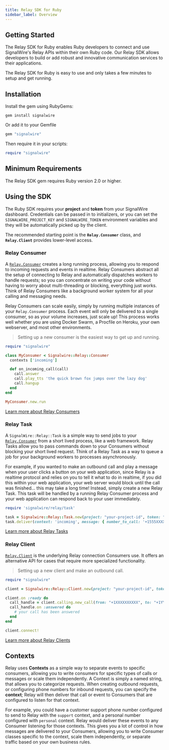 ```yaml
---
title: Relay SDK for Ruby
sidebar_label: Overview
---
```


[learn-more-about-relay-clients]: ./relay-client
[learn-more-about-relay-consumers]: ./consumer
[learn-more-about-relay-tasks]: ./task/
[relay-client]: ./relay-client
[relay-consumer-1]: ./consumer
[signalwire-community-slack-channel]: https://signalwire.community
[signalwire-signalwire-ruby]: https://github.com/signalwire/signalwire-ruby
[view-on-rubygems]: https://rubygems.org/gems/signalwire

## Getting Started

The Relay SDK for Ruby enables Ruby developers to connect and use SignalWire's Relay APIs within their own Ruby code. Our Relay SDK allows developers to build or add robust and innovative communication services to their applications.

The Relay SDK for Ruby is easy to use and only takes a few minutes to setup and get running.


## Installation

Install the gem using RubyGems:

```shell
gem install signalwire
```

Or add it to your Gemfile

```ruby
gem "signalwire"
```

Then require it in your scripts:

```ruby
require "signalwire"
```

## Minimum Requirements

The Relay SDK gem requires Ruby version 2.0 or higher.

## Using the SDK

The Ruby SDK requires your **project** and **token** from your SignalWire dashboard. Credentials can be passed in to initializers, or you can set the `SIGNALWIRE_PROJECT_KEY` and `SIGNALWIRE_TOKEN` environment variables and they will be automatically picked up by the client.

The recommended starting point is the **`Relay.Consumer`** class, and **`Relay.Client`** provides lower-level access.

### Relay Consumer

A [`Relay.Consumer`][relay-consumer-1] creates a long running process, allowing you to respond to incoming requests and events in realtime. Relay Consumers abstract all the setup of connecting to Relay and automatically dispatches workers to handle requests; so you can concentrate on writing your code without having to worry about multi-threading or blocking, everything just works. Think of Relay Consumers like a background worker system for all your calling and messaging needs.

Relay Consumers can scale easily, simply by running multiple instances of your `Relay.Consumer` process. Each event will only be delivered to a single consumer, so as your volume increases, just scale up! This process works well whether you are using Docker Swarm, a Procfile on Heroku, your own webserver, and most other environments.

> Setting up a new consumer is the easiest way to get up and running.

```ruby
require "signalwire"

class MyConsumer < Signalwire::Relay::Consumer
  contexts ['incoming']

  def on_incoming_call(call)
    call.answer
    call.play_tts 'the quick brown fox jumps over the lazy dog'
    call.hangup
  end
end

MyConsumer.new.run
```

[Learn more about Relay Consumers][learn-more-about-relay-consumers]

### Relay Task

A `SignalWire::Relay::Task` is a simple way to send jobs to your [`Relay.Consumer`][relay-consumer-1] from a short lived process, like a web framework. Relay Tasks allow you to pass commands down to your Consumers without blocking your short lived request. Think of a Relay Task as a way to queue a job for your background workers to processes asynchronously.

For example, if you wanted to make an outbound call and play a message when your user clicks a button on your web application, since Relay is a realtime protocol and relies on you to tell it what to do in realtime, if you did this within your web application, your web server would block until the call was finished... this may take a long time! Instead, simply create a new Relay Task. This task will be handled by a running Relay Consumer process and your web application can respond back to your user immediately.

```ruby
require 'signalwire/relay/task'

task = Signalwire::Relay::Task.new(project: "your-project-id", token: "your-project-token")
task.deliver(context: 'incoming', message: { number_to_call: '+1555XXXXXXX', message_to_play: 'We have a message for you' })
```

[Learn more about Relay Tasks][learn-more-about-relay-tasks]

### Relay Client

[`Relay.Client`][relay-client] is the underlying Relay connection Consumers use. It offers an alternative API for cases that require more specialized functionality.

> Setting up a new client and make an outbound call.

```ruby
require "signalwire"

client = Signalwire::Relay::Client.new(project: "your-project-id", token: "your-project-token")

client.on :ready do
  call_handle = client.calling.new_call(from: "+1XXXXXXXXXX", to: "+1YYYYYYYYYY")
  call_handle.on :answered do
    # your call has been answered
  end
end

client.connect!
```

[Learn more about Relay Clients][learn-more-about-relay-clients]

## Contexts

Relay uses **Contexts** as a simple way to separate events to specific consumers, allowing you to write consumers for specific types of calls or messages or scale them independently. A Context is simply a named string, that allows you to categorize requests. When creating outbound requests, or configuring phone numbers for inbound requests, you can specify the **context**; Relay will then deliver that call or event to Consumers that are configured to listen for that context.

For example, you could have a customer support phone number configured to send to Relay with the `support` context, and a personal number configured with `personal` context. Relay would deliver these events to any Consumer listening for those contexts. This gives you a lot of control in how messages are delivered to your Consumers, allowing you to write Consumer classes specific to the context, scale them independently, or separate traffic based on your own business rules.